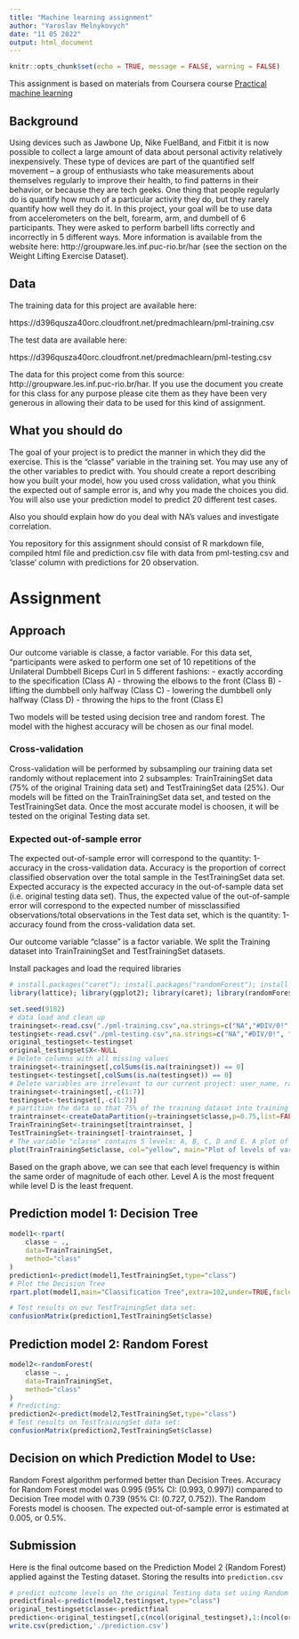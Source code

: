 ```yaml
---
title: "Machine learning assignment"
author: "Yaroslav Melnykovych"
date: "11 05 2022"
output: html_document
---
```


```r
knitr::opts_chunk$set(echo = TRUE, message = FALSE, warning = FALSE)
```

This assignment is based on materials from Coursera course [Practical machine learning](https://www.coursera.org/learn/practical-machine-learning/home/welcome)

## Background

Using devices such as Jawbone Up, Nike FuelBand, and Fitbit it is now possible to collect a large amount of data about personal activity relatively inexpensively. These type of devices are part of the quantified self movement – a group of enthusiasts who take measurements about themselves regularly to improve their health, to find patterns in their behavior, or because they are tech geeks. One thing that people regularly do is quantify how much of a particular activity they do, but they rarely quantify how well they do it. In this project, your goal will be to use data from accelerometers on the belt, forearm, arm, and dumbell of 6 participants. They were asked to perform barbell lifts correctly and incorrectly in 5 different ways. More information is available from the website here: http://groupware.les.inf.puc-rio.br/har (see the section on the Weight Lifting Exercise Dataset). 

## Data

The training data for this project are available here: 

https://d396qusza40orc.cloudfront.net/predmachlearn/pml-training.csv

The test data are available here:

https://d396qusza40orc.cloudfront.net/predmachlearn/pml-testing.csv

The data for this project come from this source: http://groupware.les.inf.puc-rio.br/har. If you use the document you create for this class for any purpose please cite them as they have been very generous in allowing their data to be used for this kind of assignment. 

## What you should do

The goal of your project is to predict the manner in which they did the exercise. This is the "classe" variable in the training set. You may use any of the other variables to predict with. You should create a report describing how you built your model, how you used cross validation, what you think the expected out of sample error is, and why you made the choices you did. You will also use your prediction model to predict 20 different test cases.

Also you should explain how do you deal with NA's values and investigate correlation.

You repository for this assignment should consist of R markdown file, compiled html file and prediction.csv file with data from pml-testing.csv and 'classe' column with predictions for 20 observation.

# Assignment

## Approach

Our outcome variable is classe, a factor variable. For this data set, “participants were asked to perform one set of 10 repetitions of the Unilateral Dumbbell Biceps Curl in 5 different fashions:
- exactly according to the specification (Class A)
- throwing the elbows to the front (Class B)
- lifting the dumbbell only halfway (Class C)
- lowering the dumbbell only halfway (Class D)
- throwing the hips to the front (Class E)

Two models will be tested using decision tree and random forest. The model with the highest accuracy will be chosen as our final model.

### Cross-validation

Cross-validation will be performed by subsampling our training data set randomly without replacement into 2 subsamples: TrainTrainingSet data (75% of the original Training data set) and TestTrainingSet data (25%). Our models will be fitted on the TrainTrainingSet data set, and tested on the TestTrainingSet data. Once the most accurate model is choosen, it will be tested on the original Testing data set.

### Expected out-of-sample error

The expected out-of-sample error will correspond to the quantity: 1-accuracy in the cross-validation data. Accuracy is the proportion of correct classified observation over the total sample in the TestTrainingSet data set. Expected accuracy is the expected accuracy in the out-of-sample data set (i.e. original testing data set). Thus, the expected value of the out-of-sample error will correspond to the expected number of missclassified observations/total observations in the Test data set, which is the quantity: 1-accuracy found from the cross-validation data set.

Our outcome variable “classe” is a factor variable. We split the Training dataset into TrainTrainingSet and TestTrainingSet datasets.

Install packages and load the required libraries

```r
# install.packages("caret"); install.packages("randomForest"); install.packages("rpart"); 
library(lattice); library(ggplot2); library(caret); library(randomForest); library(rpart); library(rpart.plot);
```

```r
set.seed(9182)
# data load and clean up
trainingset<-read.csv("./pml-training.csv",na.strings=c("NA","#DIV/0!", ""))
testingset<-read.csv("./pml-testing.csv",na.strings=c("NA","#DIV/0!", ""))
original_testingset<-testingset
original_testingset$X<-NULL
# Delete columns with all missing values
trainingset<-trainingset[,colSums(is.na(trainingset)) == 0]
testingset<-testingset[,colSums(is.na(testingset)) == 0]
# Delete variables are irrelevant to our current project: user_name, raw_timestamp_part_1, raw_timestamp_part_,2 cvtd_timestamp, new_window, and  num_window (columns 1 to 7). 
trainingset<-trainingset[,-c(1:7)]
testingset<-testingset[,-c(1:7)]
# partition the data so that 75% of the training dataset into training and the remaining 25% to testing
traintrainset<-createDataPartition(y=trainingset$classe,p=0.75,list=FALSE)
TrainTrainingSet<-trainingset[traintrainset, ] 
TestTrainingSet<-trainingset[-traintrainset, ]
# The variable "classe" contains 5 levels: A, B, C, D and E. A plot of the outcome variable will allow us to see the frequency of each levels in the TrainTrainingSet data set and # compare one another.
plot(TrainTrainingSet$classe, col="yellow", main="Plot of levels of variable classe within the TrainTrainingSet data set", xlab="classe", ylab="Frequency")
```

Based on the graph above, we can see that each level frequency is within the same order of magnitude of each other. Level A is the most frequent while level D is the least frequent.

## Prediction model 1: Decision Tree

```r
model1<-rpart(
    classe ~ .,
    data=TrainTrainingSet,
    method="class"
)
prediction1<-predict(model1,TestTrainingSet,type="class")
# Plot the Decision Tree
rpart.plot(model1,main="Classification Tree",extra=102,under=TRUE,faclen=0)
```

```r
# Test results on our TestTrainingSet data set:
confusionMatrix(prediction1,TestTrainingSet$classe)
```

## Prediction model 2: Random Forest

```r
model2<-randomForest(
    classe ~. ,
    data=TrainTrainingSet,
    method="class"
)
# Predicting:
prediction2<-predict(model2,TestTrainingSet,type="class")
# Test results on TestTrainingSet data set:
confusionMatrix(prediction2,TestTrainingSet$classe)
```

## Decision on which Prediction Model to Use:

Random Forest algorithm performed better than Decision Trees. Accuracy for Random Forest model was 0.995 (95% CI: (0.993, 0.997)) compared to Decision Tree model with 0.739 (95% CI: (0.727, 0.752)). The Random Forests model is choosen. The expected out-of-sample error is estimated at 0.005, or 0.5%.

## Submission

Here is the final outcome based on the Prediction Model 2 (Random Forest) applied against the Testing dataset. Storing the results into `prediction.csv`

```r
# predict outcome levels on the original Testing data set using Random Forest algorithm
predictfinal<-predict(model2,testingset,type="class")
original_testingset$classe<-predictfinal
prediction<-original_testingset[,c(ncol(original_testingset),1:(ncol(original_testingset)-1))]
write.csv(prediction,'./prediction.csv')
```
